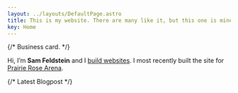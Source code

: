 ```yaml
---
layout: ../layouts/DefaultPage.astro
title: This is my website. There are many like it, but this one is mine.
key: Home
---
```



{/* Business card. */}

Hi, I’m **Sam Feldstein** and I [build websites](/code/). I most recently built the site for [Prairie Rose Arena](https://prairierosearena.com/).

{/* Latest Blogpost */}
